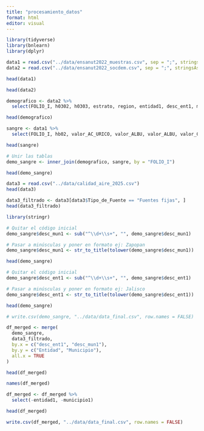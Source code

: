 ```yaml
---
title: "procesamiento_datos"
format: html
editor: visual
---
```


```r
library(tidyverse)
library(bnlearn)
library(dplyr)

```

```r
data1 = read.csv("../data/ensanut2022_muestras.csv", sep = ";", stringsAsFactors = TRUE)
data2 = read.csv("../data/ensanut2022_socdem.csv", sep = ";", stringsAsFactors = TRUE)
```


```r
head(data1)
```

```r
head(data2)
```

```r
demografico <- data2 %>% 
  select(FOLIO_I, h0302, h0303, estrato, region, entidad1, desc_ent1, municipio1, desc_mun1)

head(demografico)
```

```r
sangre <- data1 %>% 
  select(FOLIO_I, hb02, valor_AC_URICO, valor_ALBU, valor_ALBU, valor_COL_HDL, valor_COL_LDL, valor_COLEST,valor_CREAT, valor_GLU_SUERO, valor_INSULINA, valor_PCR, valor_TRIG, valor_HB1AC, valor_FERRITINA, valor_FOL, valor_HCST, valor_STFR_FEB23, valor_VIT_B12, valor_VIT_D  )

head(sangre)
```


```r
# Unir las tablas
demo_sangre <- inner_join(demografico, sangre, by = "FOLIO_I")

head(demo_sangre)
```




```r
data3 = read.csv("../data/calidad_aire_2025.csv")
head(data3)
```

```r
data3_filtrado <- data3[data3$Tipo_de_Fuente == "Fuentes fijas", ]
head(data3_filtrado)
```

```r
library(stringr)

# Quitar el código inicial
demo_sangre$desc_mun1 <- sub("^\\d+\\s+", "", demo_sangre$desc_mun1)

# Pasar a minúsculas y poner en formato ej: Zapopan
demo_sangre$desc_mun1 <- str_to_title(tolower(demo_sangre$desc_mun1))
```


```r
head(demo_sangre)
```


```r
# Quitar el código inicial
demo_sangre$desc_ent1 <- sub("^\\d+\\s+", "", demo_sangre$desc_ent1)

# Pasar a minúsculas y poner en formato ej: Jalisco
demo_sangre$desc_ent1 <- str_to_title(tolower(demo_sangre$desc_ent1))
```

```r
head(demo_sangre)
```

```r
# write.csv(demo_sangre, "../data/data_final.csv", row.names = FALSE)
```


```r
df_merged <- merge(
  demo_sangre, 
  data3_filtrado, 
  by.x = c("desc_ent1", "desc_mun1"),   
  by.y = c("Entidad", "Municipio"),  
  all.x = TRUE          
)
```

```r
head(df_merged)
```

```r
names(df_merged)
```
```r
df_merged <- df_merged %>% 
  select(-entidad1, -municipio1)
```

```r
head(df_merged)
```

```r
write.csv(df_merged, "../data/data_final.csv", row.names = FALSE)
```

